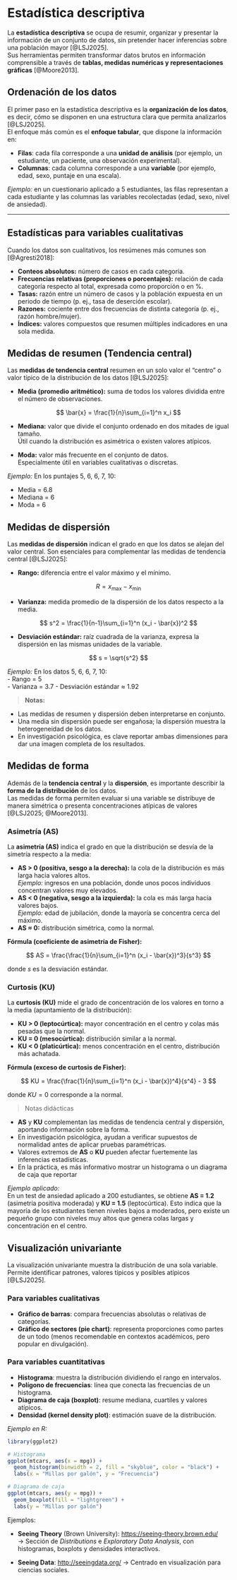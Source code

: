 # Estadística descriptiva

La **estadística descriptiva** se ocupa de resumir, organizar y presentar la información de un conjunto de datos, sin pretender hacer inferencias sobre una población mayor [@LSJ2025].  
Sus herramientas permiten transformar datos brutos en información comprensible a través de **tablas, medidas numéricas y representaciones gráficas** [@Moore2013].

## Ordenación de los datos

El primer paso en la estadística descriptiva es la **organización de los datos**, es decir, cómo se disponen en una estructura clara que permita analizarlos [@LSJ2025].  
El enfoque más común es el **enfoque tabular**, que dispone la información en:

- **Filas**: cada fila corresponde a una **unidad de análisis** (por ejemplo, un estudiante, un paciente, una observación experimental).  
- **Columnas**: cada columna corresponde a una **variable** (por ejemplo, edad, sexo, puntaje en una escala).  

*Ejemplo:* en un cuestionario aplicado a 5 estudiantes, las filas representan a cada estudiante y las columnas las variables recolectadas (edad, sexo, nivel de ansiedad).

---

## Estadísticas para variables cualitativas

Cuando los datos son cualitativos, los resúmenes más comunes son [@Agresti2018]:

- **Conteos absolutos:** número de casos en cada categoría.  
- **Frecuencias relativas (proporciones o porcentajes):** relación de cada categoría respecto al total, expresada como proporción o en %.  
- **Tasas:** razón entre un número de casos y la población expuesta en un periodo de tiempo (p. ej., tasa de deserción escolar).  
- **Razones:** cociente entre dos frecuencias de distinta categoría (p. ej., razón hombre/mujer).  
- **Índices:** valores compuestos que resumen múltiples indicadores en una sola medida.  

## Medidas de resumen (Tendencia central)

Las **medidas de tendencia central** resumen en un solo valor el “centro” o valor típico de la distribución de los datos [@LSJ2025]:

- **Media (promedio aritmético):** suma de todos los valores dividida entre el número de observaciones.  

$$
  \bar{x} = \frac{1}{n}\sum_{i=1}^n x_i
$$

- **Mediana:** valor que divide el conjunto ordenado en dos mitades de igual tamaño.  
  Útil cuando la distribución es asimétrica o existen valores atípicos.

- **Moda:** valor más frecuente en el conjunto de datos.  
  Especialmente útil en variables cualitativas o discretas.

*Ejemplo:* En los puntajes 5, 6, 6, 7, 10:  

- Media = 6.8  
- Mediana = 6  
- Moda = 6  

## Medidas de dispersión

Las **medidas de dispersión** indican el grado en que los datos se alejan del valor central. Son esenciales para complementar las medidas de tendencia central [@LSJ2025]:

- **Rango:** diferencia entre el valor máximo y el mínimo.  

$$
  R = x_{\max} - x_{\min}
$$

- **Varianza:** medida promedio de la dispersión de los datos respecto a la media.  

$$
  s^2 = \frac{1}{n-1}\sum_{i=1}^n (x_i - \bar{x})^2
$$

- **Desviación estándar:** raíz cuadrada de la varianza, expresa la dispersión en las mismas unidades de la variable.  

$$
  s = \sqrt{s^2}
$$

*Ejemplo:* En los datos 5, 6, 6, 7, 10:  
- Rango = 5  
- Varianza = 3.7
- Desviación estándar ≈ 1.92

> **Notas:**  

- Las medidas de resumen y dispersión deben interpretarse en conjunto.  
- Una media sin dispersión puede ser engañosa; la dispersión muestra la heterogeneidad de los datos.  
- En investigación psicológica, es clave reportar ambas dimensiones para dar una imagen completa de los resultados.

## Medidas de forma

Además de la **tendencia central** y la **dispersión**, es importante describir la **forma de la distribución** de los datos.  
Las medidas de forma permiten evaluar si una variable se distribuye de manera simétrica o presenta concentraciones atípicas de valores [@LSJ2025; @Moore2013].

### Asimetría (AS)

La **asimetría (AS)** indica el grado en que la distribución se desvía de la simetría respecto a la media:

- **AS > 0 (positiva, sesgo a la derecha):** la cola de la distribución es más larga hacia valores altos.  
  *Ejemplo:* ingresos en una población, donde unos pocos individuos concentran valores muy elevados.  
- **AS < 0 (negativa, sesgo a la izquierda):** la cola es más larga hacia valores bajos.  
  *Ejemplo:* edad de jubilación, donde la mayoría se concentra cerca del máximo.  
- **AS ≈ 0:** distribución simétrica, como la normal.

**Fórmula (coeficiente de asimetría de Fisher):**

$$
AS = \frac{\frac{1}{n}\sum_{i=1}^n (x_i - \bar{x})^3}{s^3}
$$

donde $s$ es la desviación estándar.

### Curtosis (KU)

La **curtosis (KU)** mide el grado de concentración de los valores en torno a la media (apuntamiento de la distribución):

- **KU > 0 (leptocúrtica):** mayor concentración en el centro y colas más pesadas que la normal.  
- **KU = 0 (mesocúrtica):** distribución similar a la normal.  
- **KU < 0 (platicúrtica):** menos concentración en el centro, distribución más achatada.

**Fórmula (exceso de curtosis de Fisher):**

$$
KU = \frac{\frac{1}{n}\sum_{i=1}^n (x_i - \bar{x})^4}{s^4} - 3
$$

donde $KU = 0$ corresponde a la normal.

> Notas didácticas

- **AS** y **KU** complementan las medidas de tendencia central y dispersión, aportando información sobre la forma.  
- En investigación psicológica, ayudan a verificar supuestos de normalidad antes de aplicar pruebas paramétricas.  
- Valores extremos de **AS** o **KU** pueden afectar fuertemente las inferencias estadísticas. 
- En la práctica, es más informativo mostrar un histograma o un diagrama de caja que reportar

*Ejemplo aplicado:*  
En un test de ansiedad aplicado a 200 estudiantes, se obtiene **AS = 1.2** (asimetría positiva moderada) y **KU = 1.5** (leptocúrtica). Esto indica que la mayoría de los estudiantes tienen niveles bajos a moderados, pero existe un pequeño grupo con niveles muy altos que genera colas largas y concentración en el centro.

## Visualización univariante

La visualización univariante muestra la distribución de una sola variable.  
Permite identificar patrones, valores típicos y posibles atípicos [@LSJ2025].

### Para variables cualitativas
- **Gráfico de barras**: compara frecuencias absolutas o relativas de categorías.
- **Gráfico de sectores (pie chart)**: representa proporciones como partes de un todo (menos recomendable en contextos académicos, pero popular en divulgación).

### Para variables cuantitativas
- **Histograma**: muestra la distribución dividiendo el rango en intervalos.  
- **Polígono de frecuencias**: línea que conecta las frecuencias de un histograma.  
- **Diagrama de caja (boxplot)**: resume mediana, cuartiles y valores atípicos.  
- **Densidad (kernel density plot)**: estimación suave de la distribución.

*Ejemplo en R:*

```r
library(ggplot2)

# Histograma
ggplot(mtcars, aes(x = mpg)) +
  geom_histogram(binwidth = 2, fill = "skyblue", color = "black") +
  labs(x = "Millas por galón", y = "Frecuencia")

# Diagrama de caja
ggplot(mtcars, aes(y = mpg)) +
  geom_boxplot(fill = "lightgreen") +
  labs(y = "Millas por galón")
```


Ejemplos:

- **Seeing Theory** (Brown University): [https://seeing-theory.brown.edu/](https://seeing-theory.brown.edu/)  
  → Sección de *Distributions* e *Exploratory Data Analysis*, con histogramas, boxplots y densidades interactivos.

- **Seeing Data**: [http://seeingdata.org/](http://seeingdata.org/)
  → Centrado en visualización para ciencias sociales.

